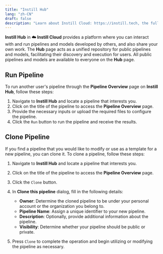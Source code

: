 ```yaml
---
title: "Instill Hub"
lang: "zh-CN"
draft: false
description: "Learn about Instill Cloud: https://instill.tech, the fully managed Instill Core: https://github.com/instill-ai/instill-core"
---
```


**Instill Hub** in **☁️ Instill Cloud** provides a platform where you can
interact with and run pipelines and models developed by others, and also share
your own work. The **Hub** page acts as a unified repository for public
pipelines and models, facilitating their discovery and execution for users. All
public pipelines and models are available to everyone on the **Hub** page.

## Run Pipeline

To run another user's pipeline through the **Pipeline Overview** page on
**Instill Hub**, follow these steps:

1. Navigate to **Instill Hub** and locate a pipeline that interests you.
2. Click on the title of the pipeline to access the **Pipeline Overview** page.
3. Provide the necessary inputs or upload the required files to configure the
   pipeline.
4. Click the `Run` button to run the pipeline and receive the results.

## Clone Pipeline

If you find a pipeline that you would like to modify or use as a template for a
new pipeline, you can clone it. To clone a pipeline, follow these steps:

1. Navigate to **Instill Hub** and locate a pipeline that interests you.
2. Click on the title of the pipeline to access the **Pipeline Overview** page.
3. Click the `Clone` button.
4. In **Clone this pipeline** dialog, fill in the following details:

   - **Owner**: Determine the cloned pipeline to be under your personal account
     or the organization you belong to.
   - **Pipeline Name**: Assign a unique identifier to your new pipeline.
   - **Description**: Optionally, provide additional information about the
     pipeline.
   - **Visibility**: Determine whether your pipeline should be public or
     private.

5. Press `Clone` to complete the operation and begin utilizing or modifying the
   pipeline as necessary.
